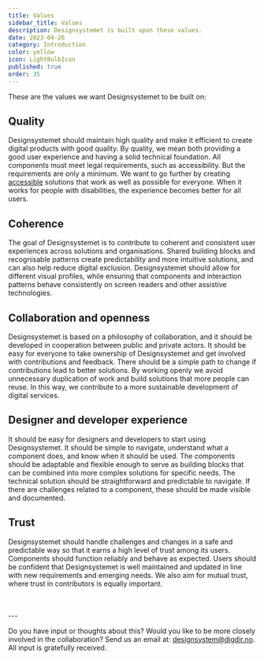 ```yaml
---
title: Values
sidebar_title: Values
description: Designsystemet is built upon these values.
date: 2023-04-26
category: Introduction
color: yellow
icon: LightBulbIcon
published: true
order: 35
---
```


These are the values we want Designsystemet to be built on:

## Quality
Designsystemet should maintain high quality and make it efficient to create digital products with good quality. By quality, we mean both providing a good user experience and having a solid technical foundation. All components must meet legal requirements, such as accessibility. But the requirements are only a minimum. We want to go further by creating [accessible](/no/fundamentals/introduction/accessibility) solutions that work as well as possible for everyone. When it works for people with disabilities, the experience becomes better for all users. 

## Coherence
The goal of Designsystemet is to contribute to coherent and consistent user experiences across solutions and organisations. Shared building blocks and recognisable patterns create predictability and more intuitive solutions, and can also help reduce digital exclusion. Designsystemet should allow for different visual profiles, while ensuring that components and interaction patterns behave consistently on screen readers and other assistive technologies.

## Collaboration and openness
Designsystemet is based on a philosophy of collaboration, and it should be developed in cooperation between public and private actors. It should be easy for everyone to take ownership of Designsystemet and get involved with contributions and feedback. There should be a simple path to change if contributions lead to better solutions. By working openly we avoid unnecessary duplication of work and build solutions that more people can reuse. In this way, we contribute to a more sustainable development of digital services.

## Designer and developer experience
It should be easy for designers and developers to start using Designsystemet. It should be simple to navigate, understand what a component does, and know when it should be used. The components should be adaptable and flexible enough to serve as building blocks that can be combined into more complex solutions for specific needs. The technical solution should be straightforward and predictable to navigate. If there are challenges related to a component, these should be made visible and documented.

## Trust
Designsystemet should handle challenges and changes in a safe and predictable way so that it earns a high level of trust among its users. Components should function reliably and behave as expected. Users should be confident that Designsystemet is well maintained and updated in line with new requirements and emerging needs. We also aim for mutual trust, where trust in contributors is equally important.

<br />
<br />
---

Do you have input or thoughts about this? Would you like to be more closely involved in the collaboration? Send us an email at: [designsystem@digdir.no](mailto:designsystem@digdir.no). All input is gratefully received.
